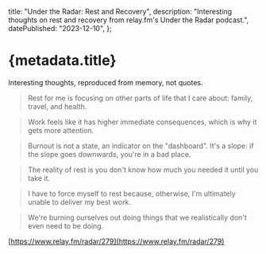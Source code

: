 
  title: "Under the Radar: Rest and Recovery",
  description:
    "Interesting thoughts on rest and recovery from relay.fm's Under the Radar podcast.",
  datePublished: "2023-12-10",
};

# {metadata.title}

Interesting thoughts, reproduced from memory, not quotes.

> Rest for me is focusing on other parts of life that I care about: family, travel, and health.

> Work feels like it has higher immediate consequences, which is why it gets more attention.

> Burnout is not a state, an indicator on the "dashboard". It's a slope: if the slope goes downwards, you're in a bad place.

> The reality of rest is you don't know how much you needed it until you take it.

> I have to force myself to rest because, otherwise, I'm ultimately unable to deliver my best work.

> We're burning ourselves out doing things that we realistically don't even need to be doing.

[https://www.relay.fm/radar/279](https://www.relay.fm/radar/279)

<DatePublished dateTime={metadata.datePublished} />
